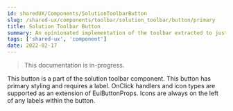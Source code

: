 ```yaml
---
id: sharedUX/Components/SolutionToolbarButton
slug: /shared-ux/components/toolbar/solution_toolbar/button/primary
title: Solution Toolbar Button
summary: An opinionated implementation of the toolbar extracted to just the button.
tags: ['shared-ux', 'component']
date: 2022-02-17
---
```


> This documentation is in-progress.

This button is a part of the solution toolbar component. This button has primary styling and requires a label. OnClick handlers and icon types are supported as an extension of EuiButtonProps. Icons are always on the left of any labels within the button.
